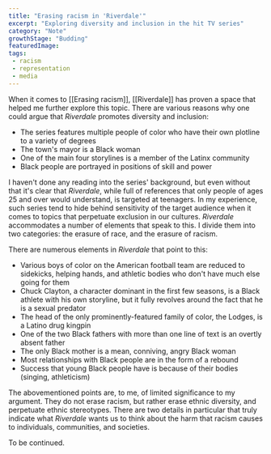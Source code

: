 ```yaml
---
title: "Erasing racism in 'Riverdale'"
excerpt: "Exploring diversity and inclusion in the hit TV series"
category: "Note"
growthStage: "Budding"
featuredImage: 
tags:
 - racism
 - representation
 - media
---  
```

When it comes to [[Erasing racism]], [[Riverdale]] has proven a space that helped me further explore this topic. There are various reasons why one could argue that _Riverdale_ promotes diversity and inclusion:

- The series features multiple people of color who have their own plotline to a variety of degrees
- The town's mayor is a Black woman
- One of the main four storylines is a member of the Latinx community
- Black people are portrayed in positions of skill and power

I haven't done any reading into the series' background, but even without that it's clear that _Riverdale_, while full of references that only people of ages 25 and over would understand, is targeted at teenagers. In my experience, such series tend to hide behind sensitivity of the target audience when it comes to topics that perpetuate exclusion in our cultures. _Riverdale_ accommodates a number of elements that speak to this. I divide them into two categories: the erasure of race, and the erasure of racism. 


There are numerous elements in _Riverdale_ that point to this:

- Various boys of color on the American football team are reduced to sidekicks, helping hands, and athletic bodies who don't have much else going for them
- Chuck Clayton, a character dominant in the first few seasons, is a Black athlete with his own storyline, but it fully revolves around the fact that he is a sexual predator
- The head of the only prominently-featured family of color, the Lodges, is a Latino drug kingpin
- One of the two Black fathers with more than one line of text is an overtly absent father
- The only Black mother is a mean, conniving, angry Black woman
- Most relationships with Black people are in the form of a rebound 
- Success that young Black people have is because of their bodies (singing, athleticism) 

The abovementioned points are, to me, of limited significance to my argument. They do not erase racism, but rather erase ethnic diversity, and perpetuate ethnic stereotypes. There are two details in particular that truly indicate what _Riverdale_ wants us to think about the harm that racism causes to individuals, communities, and societies.

To be continued.